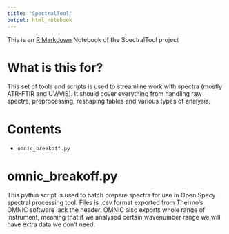 ```yaml
---
title: "SpectralTool"
output: html_notebook
---
```


This is an [R Markdown](http://rmarkdown.rstudio.com) Notebook of the SpectralTool project

# What is this for?
This set of tools and scripts is used to streamline work with spectra (mostly ATR-FTIR and UV/VIS). It should cover everything from handling raw spectra, preprocessing, reshaping tables and various types of analysis.

# Contents
- `omnic_breakoff.py`

# omnic_breakoff.py
This pythin script is used to batch prepare spectra for use in Open Specy spectral processing tool. Files is .csv format exported from Thermo's OMNIC software lack the header. OMNIC also exports whole range of instrument, meaning that if we analysed certain wavenumber range we will have extra data we don't need.


